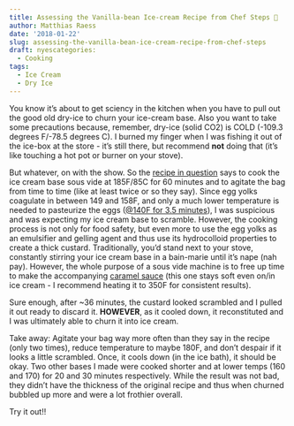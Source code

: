 ```yaml
---
title: Assessing the Vanilla-bean Ice-cream Recipe from Chef Steps 🍦
author: Matthias Raess
date: '2018-01-22'
slug: assessing-the-vanilla-bean-ice-cream-recipe-from-chef-steps
draft: nyescategories:
  - Cooking
tags:
  - Ice Cream
  - Dry Ice
---
```


You know it's about to get sciency in the kitchen when you have to pull out the good old dry-ice to churn your ice-cream base. Also you want to take some precautions because, remember, dry-ice (solid CO2) is COLD (-109.3 degrees F/-78.5 degrees C). I burned my finger when I was fishing it out of the ice-box at the store - it's still there, but recommend **not** doing that (it's like touching a hot pot or burner on your stove).

<!--more Keep reading-->

But whatever, on with the show. So the <a href="https://www.chefsteps.com/activities/vanilla-bean-ice-cream" target="_blank" rel="noopener">recipe in question</a> says to cook the ice cream base sous vide at 185F/85C for 60 minutes and to agitate the bag from time to time (like at least twice or so they say). Since egg yolks coagulate in between 149 and 158F, and only a much lower temperature is needed to pasteurize the eggs (<a href="https://eggsafety.org/egg-safety/" target="_blank" rel="noopener">@140F for 3.5 minutes</a>), I was suspicious and was expecting my ice cream base to scramble. However, the cooking process is not only for food safety, but even more to use the egg yolks as an emulsifier and gelling agent and thus use its hydrocolloid properties to create a thick custard. Traditionally, you'd stand next to your stove, constantly stirring your ice cream base in a bain-marie until it's nape (nah pay). However, the whole purpose of a sous vide machine is to free up time to make the accompanying <a href="https://pintsizedbaker.com/soft-caramel-sauce/">caramel sauce</a> (this one stays soft even on/in ice cream - I recommend heating it to 350F for consistent results).

Sure enough, after ~36 minutes, the custard looked scrambled and I pulled it out ready to discard it. <strong>HOWEVER</strong>, as it cooled down, it reconstituted and I was ultimately able to churn it into ice cream.


Take away: Agitate your bag way more often than they say in the recipe (only two times), reduce temperature to maybe 180F, and don't despair if it looks a little scrambled. Once, it cools down (in the ice bath), it should be okay. Two other bases I made were cooked shorter and at lower temps (160 and 170) for 20 and 30 minutes respectively. While the result was not bad, they didn't have the thickness of the original recipe and thus when churned bubbled up more and were a lot frothier overall.

Try it out!!